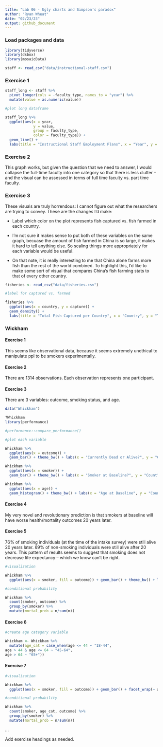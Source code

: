 ```yaml
---
title: "Lab 06 - Ugly charts and Simpson's paradox"
author: "Ryan Wheat"
date: "02/23/23"
output: github_document
---
```


### Load packages and data

```r
library(tidyverse) 
library(dsbox)
library(mosaicData) 
```

```r
staff <- read_csv("data/instructional-staff.csv")
```


### Exercise 1

```r

staff_long <- staff %>%
  pivot_longer(cols = -faculty_type, names_to = "year") %>%
  mutate(value = as.numeric(value))

#plot long dataframe

staff_long %>%
  ggplot(aes(x = year,
             y = value,
             group = faculty_type,
             color = faculty_type)) +
  geom_line() +
  labs(title = "Instructional Staff Employment Plans", x = "Year", y = "Percentage of Hires", color = "Faculty Type")

```


### Exercise 2

This graph works, but given the question that we need to answer, I would collapse the full-time faculty into one category so that there is less clutter -- and the visual can be assessed in terms of full time faculty vs. part time faculty.


### Exercise 3

These visuals are truly horrendous: I cannot figure out what the researchers are trying to convey. These are the changes I'd make: 

- Label which color on the plot represents fish captured vs. fish farmed in each country. 

- I'm not sure it makes sense to put both of these variables on the same graph, becuase the amount of fish farmed in China is so large, it makes it hard to tell anything else. So scaling things more appropriately for each variable would be useful.

- On that note, it is really interesting to me that China alone farms more fish than the rest of the world combined. To highlight this, I'd like to make some sort of visual that compares China's fish farming stats to that of every other country.

```r

fisheries <- read_csv("data/fisheries.csv")

#label for captured vs. farmed

fisheries %>%
  ggplot(aes(x = country, y = capture)) +
  geom_density() +
  labs(title = "Total Fish Captured per Country", x = "Country", y = "Total Fish Captured")

```


### Wickham

#### Exercise 1 

This seems like observational data, because it seems extremely unethical to manipulate ppl to be smokers experimentally. 

#### Exercise 2

There are 1314 observations. Each observation represents one participant.

#### Exercise 3

There are 3 variables: outcome, smoking status, and age.

```r

data("Whickham")

?Whickham
library(performance)

#performance::compare_performance()

#plot each variable

Whickham %>%
  ggplot(aes(x = outcome)) +
  geom_bar() + theme_bw() + labs(x = "Currently Dead or Alive?", y = "Count")

Whickham %>%
  ggplot(aes(x = smoker)) +
  geom_bar() + theme_bw() + labs(x = "Smoker at Baseline?", y = "Count") 

Whickham %>%
  ggplot(aes(x = age)) +
  geom_histogram() + theme_bw() + labs(x = "Age at Baseline", y = "Count")

```

#### Exercise 4

My very novel and revolutionary prediction is that smokers at baseline will have worse health/mortality outcomes 20 years later.

#### Exercise 5

76% of smoking individuals (at the time of the intake survey) were still alive 20 years later. 69% of non-smoking individuals were still alive after 20 years. This pattern of results seems to suggest that smoking does not decrease life expectancy -- which we know can't be right.

```r

#visualization

Whickham %>%
  ggplot(aes(x = smoker, fill = outcome)) + geom_bar() + theme_bw() + labs(x = "Smoking at Time of Intake", y = "Count", fill = "Mortality")

#conditional probability

Whickham %>%
  count(smoker, outcome) %>%
  group_by(smoker) %>%
  mutate(mortal_prob = n/sum(n))

```

#### Exercise 6

```r

#create age category variable

Whickham <- Whickham %>%
  mutate(age_cat = case_when(age <= 44 ~ "18-44",
age > 44 & age <= 64 ~ "45-64",
age > 64 ~ "65+"))

```

#### Exercise 7

```r

#visualization

Whickham %>%
  ggplot(aes(x = smoker, fill = outcome)) + geom_bar() + facet_wrap(~ age_cat) + theme_bw() + labs(x = "Smoking at Time of Intake", y = "Count", fill = "Mortality")

#conditional probability

Whickham %>%
  count(smoker, age_cat, outcome) %>%
  group_by(smoker) %>%
  mutate(mortal_prob = n/sum(n))

```



...

Add exercise headings as needed.
